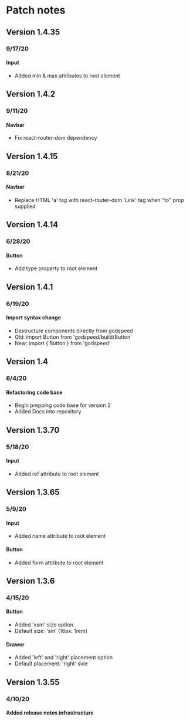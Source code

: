 # Patch notes

## Version 1.4.35
### 9/17/20

#### Input
- Added min & max attributes to root element

## Version 1.4.2
### 9/11/20

#### Navbar
- Fix react-router-dom dependency 

## Version 1.4.15
### 8/21/20

#### Navbar
- Replace HTML 'a' tag with react-router-dom 'Link' tag when "to" prop supplied

## Version 1.4.14
### 6/28/20

#### Button
- Add type property to root element

## Version 1.4.1
### 6/19/20

#### Import syntax change
- Destructure components directly from godspeed
- Old: import Button from 'godspeed/build/Button'
- New: import { Button } from 'godspeed'

## Version 1.4
### 6/4/20

#### Refactoring code base
- Begin prepping code base for version 2 
- Added Docs into repository


## Version 1.3.70
### 5/18/20

#### Input
- Added ref attribute to root element

## Version 1.3.65
### 5/9/20

#### Input
- Added name attribute to root element

#### Button
- Added form attribute to root element

## Version 1.3.6
### 4/15/20

#### Button
- Added 'xsm' size option
- Default size: 'sm' (16px: 1rem)

#### Drawer
- Added 'left' and 'right' placement option
- Default placement: 'right' side

## Version 1.3.55
### 4/10/20

#### Added release notes infrastructure